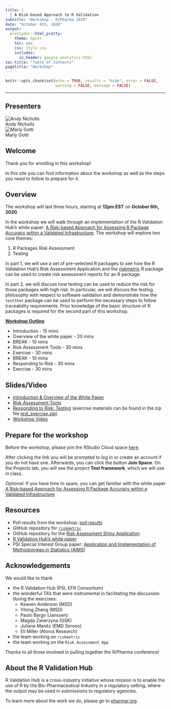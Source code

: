 ```yaml
---
title: |
  | A Risk-based Approach to R Validation
subtitle: "Workshop - R/Pharma 2020"
date: "October 6th, 2020"
output:
  prettydoc::html_pretty:
    theme: hpstr
    toc: yes
    css: style.css
    includes:
      in_header: google_analytics.html
toc-title: "Table of Contents"
pagetitle: "Workshop"
---
```



```r

knitr::opts_chunk$set(echo = TRUE, results = "hide", error = FALSE,
                      warning = FALSE, message = FALSE)

```

<hr>

<!---------------------------------------------------------------------------->

## Presenters

<div class="row">
<div class="column">
  <img class="profile-picture" src="./slides/images/andy-nicholls.jpg" alt="Andy Nicholls">
  <div class="profile-name">Andy Nicholls</div>
</div>

<div class="column">
  <img class="profile-picture" src="./slides/images/marly-gotti.jpg" alt="Marly Gotti">
  <div class="profile-name">Marly Gotti</div>
</div>
</div>

## Welcome

Thank you for enrolling in this workshop! 

In this site you can find information about the workshop as well as the steps you need to follow to prepare for it.

## Overview

The workshop will last three hours, starting at **12pm EST** on **October 6th, 2020**.

In the workshop we will walk through an implementation of the R Validation Hub's white paper: [A Risk-based Approach for Assessing R Package Accuracy within a Validated Infrastructure](https://www.pharmar.org/white-paper/). The workshop will explore two core themes:

1. R Packages Risk Assessment
2. Testing 

In part 1, we will use a set of pre-selected R packages to see how the R Validation Hub's Risk Assessment Application and the [riskmetric](https://pharmar.github.io/riskmetric/articles/riskmetric.html) R package can be used to create risk assessment reports for an R package.

In part 2, we will discuss how testing can be used to reduce the risk for those packages with high risk. In particular, we will discuss the testing philosophy with respect to software validation and demonstrate how the `testthat` package can be used to perform the necessary steps to follow traceability requirements. Prior knowledge of the basic structure of R packages is required for the second part of this workshop.


<ins>**Workshop Outline**</ins>

- Introduction - 15 mins
- Overview of the white paper - 20 mins
- BREAK - 10 mins
- Risk Assessment Tools - 30 mins
- Exercise - 30 mins
- BREAK - 10 mins
- Responding to Risk - 30 mins
- Exercise - 30 mins

<!---------------------------------------------------------------------------->

## Slides/Video

- [Introduction & Overview of the White Paper](./slides/Introduction.html)
- [Risk Assessment Tools](./slides/Risk_Assessment_Tools.html)
- [Responding to Risk: Testing](./slides/Testing.html) (exercise materials can be found in the zip file [test_exercise.zip](test_exercise.zip)).
- [Workshop Video](https://youtu.be/9AiJSEZAz4g)

<!---------------------------------------------------------------------------->

## Prepare for the workshop

Before the workshop, please join the RStudio Cloud space [here](https://rstudio.cloud/spaces/94751/join?access_code=k%2F2tizN3wV8WABmBPwfvsV0jbitVdQ%2FTsJWHF5VJ).

After clicking the link you will be prompted to log in or create an account if you do not have one. Afterwards, you can click the button **Join Space**. On the Projects tab, you will see the project **Test framework**, which we will use in class.

*Optional:* If you have time to spare, you can get familiar with the white paper [A Risk-based Approach for Assessing R Package Accuracy within a Validated Infrastructure](https://www.pharmar.org/white-paper/)

<!---------------------------------------------------------------------------->

## Resources

- Poll results from the workshop: [poll results](slides/images/Poll.png)
- GitHub repository for [`riskmetric`](https://github.com/pharmaR/riskmetric)
- GitHub repository for the [Risk Assessment Shiny Application](https://github.com/pharmaR/risk_assessment)
- [R Validation Hub's white paper](https://www.pharmar.org/white-paper/)
- PSI Special Interest Group paper: [Application and Implementation of Methodologies in Statistics (AIMS)](https://www.google.com/url?sa=t&rct=j&q=&esrc=s&source=web&cd=&cad=rja&uact=8&ved=2ahUKEwjOxuW7uYfsAhVEwFkKHVUzBOQQFjAAegQIBRAB&url=https%3A%2F%2Fwww.psiweb.org%2Fdocs%2Fdefault-source%2Fdefault-document-library%2Fwant-to-use-r-here-are-some-top-tips-before-you-start-20171027.docx%3Fsfvrsn%3Dab5dfdb_0&usg=AOvVaw1JWwlz0z_k0V5UPlBZxUUD)

<!---------------------------------------------------------------------------->

## Acknowledgements

We would like to thank

  - the R Validation Hub (PSI, EFR Consortium)
  - the wonderful TA's that were instrumental in facilitating the discussion
  during the exercises:
    - Keaven Anderson (MSD)
    - Yilong Zhang (MSD)
    - Paulo Bargo (Janssen)
    - Magda Zwierzyna (GSK)
    - Juliane Manitz (EMD Serono)
    - Eli Miller (Atorus Research)
  - the team working on `riskmetric`
  - the team working on the `Risk Assessment App`

Thanks to all those involved in pulling together the R/Pharma conference!

<!---------------------------------------------------------------------------->

## About the R Validation Hub

R Validation Hub is a cross-industry initiative whose mission
is to enable the use of R by the Bio-Pharmaceutical Industry in a regulatory setting, where the output may be used in submissions to regulatory agencies.

To learn more about the work we do, please go to [pharmar.org](https://www.pharmar.org).


